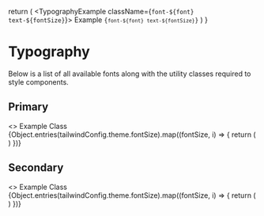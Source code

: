 

  return (
    <tr>
      <td>
        <TypographyExample className={`font-${font} text-${fontSize}`}>
          Example
        </TypographyExample>
      </td>
      <td>
        <code>{`font-${font} text-${fontSize}`}</code>
      </td>
    </tr>
  )
}

<Meta title="Docs/Typography" />

# Typography

Below is a list of all available fonts along with the utility classes required to style components.

## Primary

<DocsTable>
  <>
    <thead>
      <tr>
        <th>Example</th>
        <th>Class</th>
      </tr>
    </thead>
    <tbody>
      {Object.entries(tailwindConfig.theme.fontSize).map((fontSize, i) => {
        return (
          <TypographyTableRow key={i} font="primary" fontSize={fontSize[0]} />
        )
      })}
    </tbody>
  </>
</DocsTable>

## Secondary

<DocsTable>
  <>
    <thead>
      <tr>
        <th>Example</th>
        <th>Class</th>
      </tr>
    </thead>
    <tbody>
      {Object.entries(tailwindConfig.theme.fontSize).map((fontSize, i) => {
        return (
          <TypographyTableRow key={i} font="secondary" fontSize={fontSize[0]} />
        )
      })}
    </tbody>
  </>
</DocsTable>
